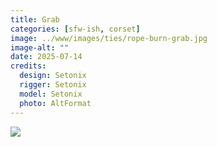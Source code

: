 ```yaml
---
title: Grab
categories: [sfw-ish, corset]
image: ../www/images/ties/rope-burn-grab.jpg
image-alt: ""
date: 2025-07-14
credits: 
  design: Setonix
  rigger: Setonix
  model: Setonix
  photo: AltFormat
---
```


![](../www/images/ties/rope-burn-grab.jpg)
